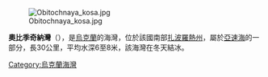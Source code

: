 [[Image:Obitochnaya_kosa.jpg|right]]

{{coord|46|36|N|36|08|E|region:UA_type:waterbody|display=title}}

'''奧比季奇納灣'''（{{lang-uk|Обитічна затока}}），是[[烏克蘭|烏克蘭]]的海灣，位於該國南部[[扎波羅熱州|扎波羅熱州]]，屬於[[亞速海|亞速海]]的一部分，長30公里，平均水深6至8米，該海灣在冬天結冰。

{{Ukraine-geo-stub}}
[[Category:烏克蘭海灣|Category:烏克蘭海灣]]